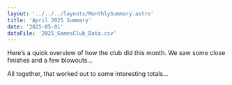 ```yaml
---
layout: '../../../layouts/MonthlySummary.astro'
title: 'April 2025 Summary'
date: '2025-05-01'
dataFile: '2025_GamesClub_Data.csv'
---
```



Here’s a quick overview of how the club did this month. We saw some close finishes and a few blowouts…

<GamesStats client:visible dataFile="2025_GamesClub_Data.csv" />

All together, that worked out to some interesting totals…

<GamesPlayed client:visible dataFile="2025_GamesClub_Data.csv" />
